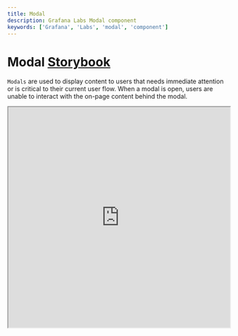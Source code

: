```yaml
---
title: Modal
description: Grafana Labs Modal component
keywords: ['Grafana', 'Labs', 'modal', 'component']
---
```



# Modal <Badge text='draft' color='orange'></Badge> <a href='https://developers.grafana.com/ui/latest/index.html?path=/story/overlays-modal--basic' target='_blank' className='header-links'>Storybook <Icon name="external-link-alt"/> </a>

`Modals` are used to display content to users that needs immediate attention or is critical to their current user flow. When a modal is open, users are unable to interact with the on-page content behind the modal.

<iframe
  src="https://developers.grafana.com/ui/latest/index.html?path=/story/overlays-modal--basic&full=1&shortcuts=false&singleStory=true"
  width="100%"
  height="500px"
></iframe>
